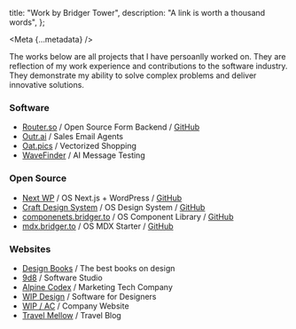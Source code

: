 
  title: "Work by Bridger Tower",
  description: "A link is worth a thousand words",
};

<Meta {...metadata} />

<PostWrapper>

The works below are all projects that I have persoanlly worked on. They are reflection of my work experience and contributions to the software industry. They demonstrate my ability to solve complex problems and deliver innovative solutions.

### Software

- [Router.so](https://router.so) / Open Source Form Backend / [GitHub](https://github.com/routerso/router)
- [Outr.ai](https://outr.ai) / Sales Email Agents
- [Oat.pics](https://oat.pics) / Vectorized Shopping
- [WaveFinder](https://wavefinder.ai) / AI Message Testing

### Open Source

- [Next WP](https://nextwp.vercel.app) / OS Next.js + WordPress / [GitHub](https://github.com/9d8dev/next-wp)
- [Craft Design System](https://craft.bridger.to) / OS Design System / [GitHub](https://github.com/brijr/craft)
- [componenets.bridger.to](https://components.bridger.to) / OS Component Library / [GitHub](https://github.com/brijr/components)
- [mdx.bridger.to](https://mdx.bridger.to) / OS MDX Starter / [GitHub](https://github.com/brijr/mdx)

### Websites

- [Design Books](https://designbooks.org) / The best books on design
- [9d8](https://9d8.dev) / Software Studio
- [Alpine Codex](https://alpinecodex.com) / Marketing Tech Company
- [WIP Design](https://wipdes.com) / Software for Designers
- [WIP / AC](https://wip.ac) / Company Website
- [Travel Mellow](https://travelmellow.com) / Travel Blog

</PostWrapper>
